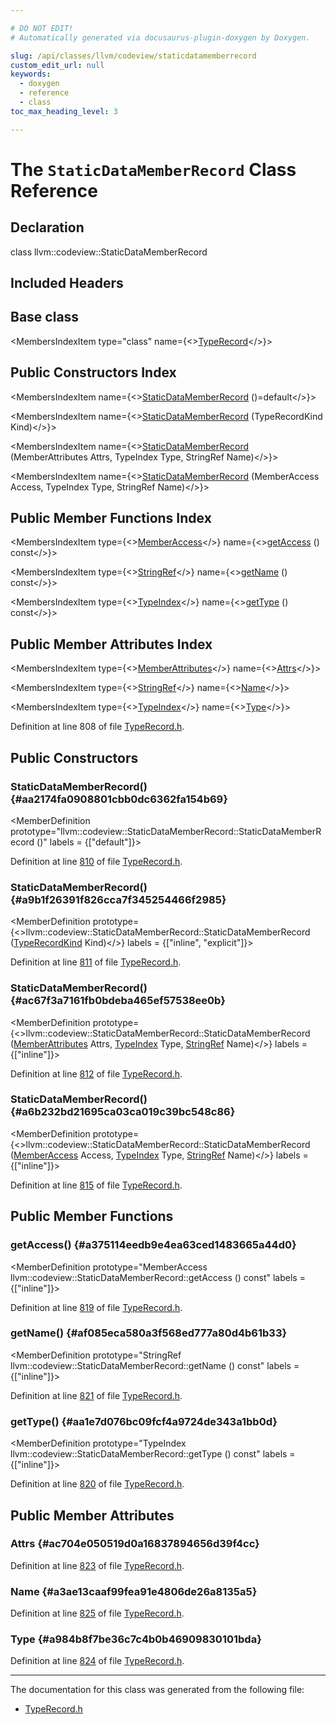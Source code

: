 ```yaml
---

# DO NOT EDIT!
# Automatically generated via docusaurus-plugin-doxygen by Doxygen.

slug: /api/classes/llvm/codeview/staticdatamemberrecord
custom_edit_url: null
keywords:
  - doxygen
  - reference
  - class
toc_max_heading_level: 3

---
```





# The `StaticDataMemberRecord` Class Reference

<DoxygenPage pluginConfig={pluginConfig}>



## Declaration

<CodeBlock>class llvm::codeview::StaticDataMemberRecord</CodeBlock>

## Included Headers

<IncludesList>
<IncludesListItem
  filePath="llvm/DebugInfo/CodeView/TypeRecord.h"
  permalink="/docs/api/files/include/include/llvm/include/llvm/debuginfo/include/llvm/debuginfo/codeview/typerecord-h"
  isLocal="true" />
</IncludesList>

## Base class

<MembersIndex>

<MembersIndexItem
  type="class"
  name={<><a href="/docs/api/classes/llvm/codeview/typerecord">TypeRecord</a></>}>
</MembersIndexItem>

</MembersIndex>

## Public Constructors Index

<MembersIndex>

<MembersIndexItem
  name={<><a href="#aa2174fa0908801cbb0dc6362fa154b69">StaticDataMemberRecord</a> ()=default</>}>
</MembersIndexItem>

<MembersIndexItem
  name={<><a href="#a9b1f26391f826cca7f345254466f2985">StaticDataMemberRecord</a> (TypeRecordKind Kind)</>}>
</MembersIndexItem>

<MembersIndexItem
  name={<><a href="#ac67f3a7161fb0bdeba465ef57538ee0b">StaticDataMemberRecord</a> (MemberAttributes Attrs, TypeIndex Type, StringRef Name)</>}>
</MembersIndexItem>

<MembersIndexItem
  name={<><a href="#a6b232bd21695ca03ca019c39bc548c86">StaticDataMemberRecord</a> (MemberAccess Access, TypeIndex Type, StringRef Name)</>}>
</MembersIndexItem>

</MembersIndex>

## Public Member Functions Index

<MembersIndex>

<MembersIndexItem
  type={<><a href="/docs/api/namespaces/llvm/codeview/#a86888a0082bafa16b982170695ebb881">MemberAccess</a></>}
  name={<><a href="#a375114eedb9e4ea63ced1483665a44d0">getAccess</a> () const</>}>
</MembersIndexItem>

<MembersIndexItem
  type={<><a href="/docs/api/classes/llvm/stringref">StringRef</a></>}
  name={<><a href="#af085eca580a3f568ed777a80d4b61b33">getName</a> () const</>}>
</MembersIndexItem>

<MembersIndexItem
  type={<><a href="/docs/api/classes/llvm/codeview/typeindex">TypeIndex</a></>}
  name={<><a href="#aa1e7d076bc09fcf4a9724de343a1bb0d">getType</a> () const</>}>
</MembersIndexItem>

</MembersIndex>

## Public Member Attributes Index

<MembersIndex>

<MembersIndexItem
  type={<><a href="/docs/api/structs/llvm/codeview/memberattributes">MemberAttributes</a></>}
  name={<><a href="#ac704e050519d0a16837894656d39f4cc">Attrs</a></>}>
</MembersIndexItem>

<MembersIndexItem
  type={<><a href="/docs/api/classes/llvm/stringref">StringRef</a></>}
  name={<><a href="#a3ae13caaf99fea91e4806de26a8135a5">Name</a></>}>
</MembersIndexItem>

<MembersIndexItem
  type={<><a href="/docs/api/classes/llvm/codeview/typeindex">TypeIndex</a></>}
  name={<><a href="#a984b8f7be36c7c4b0b46909830101bda">Type</a></>}>
</MembersIndexItem>

</MembersIndex>


Definition at line 808 of file <a href="/docs/api/files/include/include/llvm/include/llvm/debuginfo/include/llvm/debuginfo/codeview/typerecord-h">TypeRecord.h</a>.

<SectionDefinition>

## Public Constructors

### StaticDataMemberRecord() {#aa2174fa0908801cbb0dc6362fa154b69}

<MemberDefinition
  prototype="llvm::codeview::StaticDataMemberRecord::StaticDataMemberRecord ()"
  labels = {["default"]}>

Definition at line <a href="/docs/api/files/include/include/llvm/include/llvm/debuginfo/include/llvm/debuginfo/codeview/typerecord-h/#l00810">810</a> of file <a href="/docs/api/files/include/include/llvm/include/llvm/debuginfo/include/llvm/debuginfo/codeview/typerecord-h">TypeRecord.h</a>.
</MemberDefinition>

### StaticDataMemberRecord() {#a9b1f26391f826cca7f345254466f2985}

<MemberDefinition
  prototype={<>llvm::codeview::StaticDataMemberRecord::StaticDataMemberRecord (<a href="/docs/api/namespaces/llvm/codeview/#abf3db0193e50769bab633545f88c383a">TypeRecordKind</a> Kind)</>}
  labels = {["inline", "explicit"]}>

Definition at line <a href="/docs/api/files/include/include/llvm/include/llvm/debuginfo/include/llvm/debuginfo/codeview/typerecord-h/#l00811">811</a> of file <a href="/docs/api/files/include/include/llvm/include/llvm/debuginfo/include/llvm/debuginfo/codeview/typerecord-h">TypeRecord.h</a>.
</MemberDefinition>

### StaticDataMemberRecord() {#ac67f3a7161fb0bdeba465ef57538ee0b}

<MemberDefinition
  prototype={<>llvm::codeview::StaticDataMemberRecord::StaticDataMemberRecord (<a href="/docs/api/structs/llvm/codeview/memberattributes">MemberAttributes</a> Attrs, <a href="/docs/api/classes/llvm/codeview/typeindex">TypeIndex</a> Type, <a href="/docs/api/classes/llvm/stringref">StringRef</a> Name)</>}
  labels = {["inline"]}>

Definition at line <a href="/docs/api/files/include/include/llvm/include/llvm/debuginfo/include/llvm/debuginfo/codeview/typerecord-h/#l00812">812</a> of file <a href="/docs/api/files/include/include/llvm/include/llvm/debuginfo/include/llvm/debuginfo/codeview/typerecord-h">TypeRecord.h</a>.
</MemberDefinition>

### StaticDataMemberRecord() {#a6b232bd21695ca03ca019c39bc548c86}

<MemberDefinition
  prototype={<>llvm::codeview::StaticDataMemberRecord::StaticDataMemberRecord (<a href="/docs/api/namespaces/llvm/codeview/#a86888a0082bafa16b982170695ebb881">MemberAccess</a> Access, <a href="/docs/api/classes/llvm/codeview/typeindex">TypeIndex</a> Type, <a href="/docs/api/classes/llvm/stringref">StringRef</a> Name)</>}
  labels = {["inline"]}>

Definition at line <a href="/docs/api/files/include/include/llvm/include/llvm/debuginfo/include/llvm/debuginfo/codeview/typerecord-h/#l00815">815</a> of file <a href="/docs/api/files/include/include/llvm/include/llvm/debuginfo/include/llvm/debuginfo/codeview/typerecord-h">TypeRecord.h</a>.
</MemberDefinition>

</SectionDefinition>

<SectionDefinition>

## Public Member Functions

### getAccess() {#a375114eedb9e4ea63ced1483665a44d0}

<MemberDefinition
  prototype="MemberAccess llvm::codeview::StaticDataMemberRecord::getAccess () const"
  labels = {["inline"]}>

Definition at line <a href="/docs/api/files/include/include/llvm/include/llvm/debuginfo/include/llvm/debuginfo/codeview/typerecord-h/#l00819">819</a> of file <a href="/docs/api/files/include/include/llvm/include/llvm/debuginfo/include/llvm/debuginfo/codeview/typerecord-h">TypeRecord.h</a>.
</MemberDefinition>

### getName() {#af085eca580a3f568ed777a80d4b61b33}

<MemberDefinition
  prototype="StringRef llvm::codeview::StaticDataMemberRecord::getName () const"
  labels = {["inline"]}>

Definition at line <a href="/docs/api/files/include/include/llvm/include/llvm/debuginfo/include/llvm/debuginfo/codeview/typerecord-h/#l00821">821</a> of file <a href="/docs/api/files/include/include/llvm/include/llvm/debuginfo/include/llvm/debuginfo/codeview/typerecord-h">TypeRecord.h</a>.
</MemberDefinition>

### getType() {#aa1e7d076bc09fcf4a9724de343a1bb0d}

<MemberDefinition
  prototype="TypeIndex llvm::codeview::StaticDataMemberRecord::getType () const"
  labels = {["inline"]}>

Definition at line <a href="/docs/api/files/include/include/llvm/include/llvm/debuginfo/include/llvm/debuginfo/codeview/typerecord-h/#l00820">820</a> of file <a href="/docs/api/files/include/include/llvm/include/llvm/debuginfo/include/llvm/debuginfo/codeview/typerecord-h">TypeRecord.h</a>.
</MemberDefinition>

</SectionDefinition>

<SectionDefinition>

## Public Member Attributes

### Attrs {#ac704e050519d0a16837894656d39f4cc}

<MemberDefinition
  prototype="MemberAttributes llvm::codeview::StaticDataMemberRecord::Attrs">

Definition at line <a href="/docs/api/files/include/include/llvm/include/llvm/debuginfo/include/llvm/debuginfo/codeview/typerecord-h/#l00823">823</a> of file <a href="/docs/api/files/include/include/llvm/include/llvm/debuginfo/include/llvm/debuginfo/codeview/typerecord-h">TypeRecord.h</a>.
</MemberDefinition>

### Name {#a3ae13caaf99fea91e4806de26a8135a5}

<MemberDefinition
  prototype="StringRef llvm::codeview::StaticDataMemberRecord::Name">

Definition at line <a href="/docs/api/files/include/include/llvm/include/llvm/debuginfo/include/llvm/debuginfo/codeview/typerecord-h/#l00825">825</a> of file <a href="/docs/api/files/include/include/llvm/include/llvm/debuginfo/include/llvm/debuginfo/codeview/typerecord-h">TypeRecord.h</a>.
</MemberDefinition>

### Type {#a984b8f7be36c7c4b0b46909830101bda}

<MemberDefinition
  prototype="TypeIndex llvm::codeview::StaticDataMemberRecord::Type">

Definition at line <a href="/docs/api/files/include/include/llvm/include/llvm/debuginfo/include/llvm/debuginfo/codeview/typerecord-h/#l00824">824</a> of file <a href="/docs/api/files/include/include/llvm/include/llvm/debuginfo/include/llvm/debuginfo/codeview/typerecord-h">TypeRecord.h</a>.
</MemberDefinition>

</SectionDefinition>

<hr/>

The documentation for this class was generated from the following file:

<ul>
<li><a href="/docs/api/files/include/include/llvm/include/llvm/debuginfo/include/llvm/debuginfo/codeview/typerecord-h">TypeRecord.h</a></li>
</ul>

</DoxygenPage>
